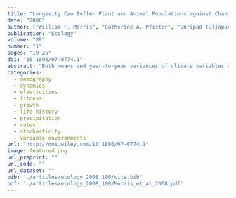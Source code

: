 ```yaml
---
title: "Longevity Can Buffer Plant and Animal Populations against Changing Climatic Variability"
date: "2008"
author: ["William F. Morris", "Catherine A. Pfister", "Shripad Tuljapurkar", "Chirrakal V. Haridas", "Carol L. Boggs", "Mark S. Boyce", "Emilio M. Bruna", "Don R. Church", "Tim Coulson", "Daniel F. Doak", "Stacey Forsyth", "Jean-Michel Gaillard", "Carol C. Horvitz", "Susan Kalisz", "Bruce E. Kendall", "Tiffany M. Knight", "Charlotte T. Lee", "Eric S. Menges"]
publication: "Ecology"
volume: "89"
number: "1"
pages: "19-25"
doi: "10.1890/07-0774.1"
abstract: "Both means and year-to-year variances of climate variables such as temperature and precipitation are predicted to change. However, the potential impact of changing climatic variability on the fate of populations has been largely unexamined. We analyzed multiyear demographic data for 36 plant and animal species with a broad range of life histories and types of environment to ask how sensitive their long-term stochastic population growth rates are likely to be to changes in the means and standard deviations of vital rates (survival, reproduction, growth) in response to changing climate. We quantified responsiveness using elasticities of the long-term population growth rate predicted by stochastic projection matrix models. Short-lived species (insects and annual plants and algae) are predicted to be more strongly (and negatively) affected by increasing vital rate variability relative to longer-lived species (perennial plants, birds, ungulates). Taxonomic affiliation has little power to explain sensitivity to increasing variability once longevity has been taken into account. Our results highlight the potential vulnerability of short-lived species to an increasingly variable climate, but also suggest that problems associated with short-lived undesirable species (agricultural pests, disease vectors, invasive weedy plants) may be exacerbated in regions where climate variability decreases."
categories: 
  - demography
  - dynamics
  - elasticities
  - fitness
  - growth
  - life-history
  - precipitation
  - rates
  - stochasticity
  - variable environments
url: "http://doi.wiley.com/10.1890/07-0774.1"
image: featured.png
url_preprint: ""
url_code: ""
url_dataset: ""
bib: './articles/ecology_2008_100/cite.bib'
pdf: './articles/ecology_2008_100/Morris_et_al_2008.pdf'
---
```


